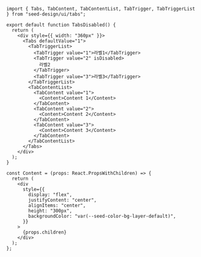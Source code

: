 ```tsx copy
import { Tabs, TabContent, TabContentList, TabTrigger, TabTriggerList } from "seed-design/ui/tabs";

export default function TabsDisabled() {
  return (
    <div style={{ width: "360px" }}>
      <Tabs defaultValue="1">
        <TabTriggerList>
          <TabTrigger value="1">라벨1</TabTrigger>
          <TabTrigger value="2" isDisabled>
            라벨2
          </TabTrigger>
          <TabTrigger value="3">라벨3</TabTrigger>
        </TabTriggerList>
        <TabContentList>
          <TabContent value="1">
            <Content>Content 1</Content>
          </TabContent>
          <TabContent value="2">
            <Content>Content 2</Content>
          </TabContent>
          <TabContent value="3">
            <Content>Content 3</Content>
          </TabContent>
        </TabContentList>
      </Tabs>
    </div>
  );
}

const Content = (props: React.PropsWithChildren) => {
  return (
    <div
      style={{
        display: "flex",
        justifyContent: "center",
        alignItems: "center",
        height: "300px",
        backgroundColor: "var(--seed-color-bg-layer-default)",
      }}
    >
      {props.children}
    </div>
  );
};

```
